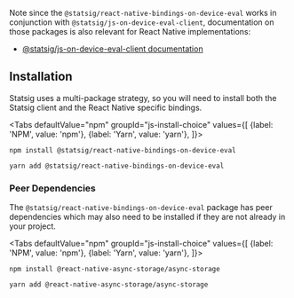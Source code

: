 
Note since the `@statsig/react-native-bindings-on-device-eval` works in conjunction with `@statsig/js-on-device-eval-client`, 
documentation on those packages is also relevant for React Native implementations:

- [@statsig/js-on-device-eval-client documentation](/client/js-on-device-eval-client)

## Installation

Statsig uses a multi-package strategy, so you will need to install both the Statsig client and the React Native
specific bindings.

<Tabs
  defaultValue="npm"
  groupId="js-install-choice"
  values={[
    {label: 'NPM', value: 'npm'},
    {label: 'Yarn', value: 'yarn'},
  ]}>

  <TabItem value="npm">

```shell
npm install @statsig/react-native-bindings-on-device-eval
```

  </TabItem>
  <TabItem value="yarn">

```shell
yarn add @statsig/react-native-bindings-on-device-eval
```

  </TabItem>
</Tabs>

### Peer Dependencies

The `@statsig/react-native-bindings-on-device-eval` package has peer dependencies which may also need to be installed if they are not already in your project.

<Tabs
  defaultValue="npm"
  groupId="js-install-choice"
  values={[
    {label: 'NPM', value: 'npm'},
    {label: 'Yarn', value: 'yarn'},
  ]}>

  <TabItem value="npm">

```shell
npm install @react-native-async-storage/async-storage
```

  </TabItem>
  <TabItem value="yarn">

```shell
yarn add @react-native-async-storage/async-storage
```

  </TabItem>
</Tabs>
